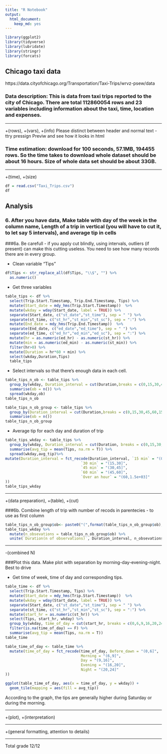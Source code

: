 ```yaml
---
title: "R Notebook"
output:
  html_document:
    keep_md: yes
---
```


```r
library(ggplot2)
library(tidyverse)
library(lubridate)
library(stringr)
library(forcats)
```

## Chicago taxi data
https://data.cityofchicago.org/Transportation/Taxi-Trips/wrvz-psew/data 

### Data description: This is data from taxi trips reported to the city of Chicago. There are total 112860054 rows and 23 variables including information about the taxi, time, location and expenses.

*********************
+(rows), +(vars), +(info)
Please distinct between header and normal text - ttry pressign Previw and see how it looks in html 



### Time estimation: download for 100 seconds, 57.1MB, 194455 rows. So the time takes to download whole dataset should be about 16 hours. Size of whole data set should be about 33GB.


******************
+(time), +(size)

```r
df = read.csv("Taxi_Trips.csv")
df
```

## Analysis
### 6. After you have data, Make table with day of the week in the column name, Length of a trip in vertical (you will have to cut it, to let say 5 intervals), and average tip in cells 

###6a. Be carefull - if you apply cut blindly, using intervals, outliers (if present) can make this cutting useless. You need to see how many records there are in every group.

- Clean variable "Tips"
```r
df$Tips <- str_replace_all(df$Tips, "\\$", "") %>%
  as.numeric()
```

- Get three variables
```r
table_tips <- df %>% 
  select(Trip.Start.Timestamp, Trip.End.Timestamp, Tips) %>%
  mutate(Start_date = mdy_hms(Trip.Start.Timestamp))  %>%
  mutate(wkday = wday(Start_date, label = TRUE)) %>%
  separate(Start_date, c("st_date","st_time"), sep = " ") %>%
  separate(st_time, c("st_hr","st_min","st_sc"), sep = ":") %>%
  mutate(End_date = mdy_hms(Trip.End.Timestamp))  %>%
  separate(End_date, c("ed_date","ed_time"), sep = " ") %>%
  separate(ed_time, c("ed_hr","ed_min","ed_sc"), sep = ":") %>%
  mutate(hr = as.numeric(ed_hr) - as.numeric(st_hr)) %>%
  mutate(min = as.numeric(ed_min) - as.numeric(st_min)) %>%
  filter(hr>0) %>%
  mutate(Duration = hr*60 + min) %>%
  select(wkday,Duration,Tips) 
  table_tips 
```

- Select intervals so that there's enough data in each cell.
```r
table_tips_n_ob <- table_tips %>%
  group_by(wkday, Duration_interval = cut(Duration,breaks = c(0,15,30,45,60,1500)))%>%
  summarise(ob = n()) %>%
  spread(wkday,ob)
table_tips_n_ob

table_tips_n_ob_group <- table_tips %>%
  group_by(Duration_interval = cut(Duration,breaks = c(0,15,30,45,60,1500)))%>%
  summarise(ob = n())
table_tips_n_ob_group
```

- Average tip for each day and duration of trip
```r
table_tips_wkday <- table_tips %>%
  group_by(wkday, Duration_interval = cut(Duration, breaks = c(0,15,30,45,60,1500))) %>%
  summarise(avg_tip = mean(Tips, na.rm = T)) %>%
  spread(wkday,avg_tip)%>%
mutate(Duration_interval = fct_recode(Duration_interval, `15 min` = "(0,15]", 
                                  `30 min` = "(15,30]",
                                  `45 min` = "(30,45]",
                                  `60 min` = "(45,60]",
                                  `Over an hour` = "(60,1.5e+03]"
))
table_tips_wkday
```

****************************
+(data preparation), +(table), +(cut)

###6b. Combine length of trip with number of recods in parentecies - to use as first column 

```r
table_tips_n_ob_group$ob<- paste0("(",format(table_tips_n_ob_group$ob),")")
table_tips_wkday %>%
  mutate(n_obsevations = table_tips_n_ob_group$ob) %>%
  unite(`Duration(n of observations)`, Duration_interval, n_obsevations, sep = " ")
```


****************
-(combined N)


###Plot this data. Make plot with separation by morning-day-evening-night. Best to drive 

- Get time of week, time of day and corresponding tips.
```r
table_time <- df %>% 
  select(Trip.Start.Timestamp, Tips) %>%
  mutate(Start_date = mdy_hms(Trip.Start.Timestamp))  %>%
  mutate(wkday = wday(Start_date, label = TRUE)) %>%
  separate(Start_date, c("st_date","st_time"), sep = " ") %>%
  separate(st_time, c("st_hr","st_min","st_sc"), sep = ":") %>%
  mutate(start_hr = as.numeric(st_hr)) %>%
  select(Tips, start_hr, wkday) %>%
  group_by(wkday, time_of_day = cut(start_hr, breaks = c(0,6,9,16,20,24))) %>%
  filter(is.na(time_of_day) == F) %>%
  summarise(avg_tip = mean(Tips, na.rm = T)) 
table_time
```
```r
table_time_of_day <- table_time %>%
  mutate(time_of_day = fct_recode(time_of_day, Before_dawn = "(0,6]", 
                                  Morning = "(6,9]",
                                  Day = "(9,16]",
                                  Evening = "(16,20]",
                                  Night = "(20,24]"
))

ggplot(table_time_of_day, aes(x = time_of_day, y = wkday)) +
  geom_tile(mapping = aes(fill = avg_tip))
```
According to the graph, the tips are generally higher during Saturday or during the morning.

******************
+(plot), +(interpretation)

***************
+(general formatting, attention to details)

*****************
Total grade 12/12
